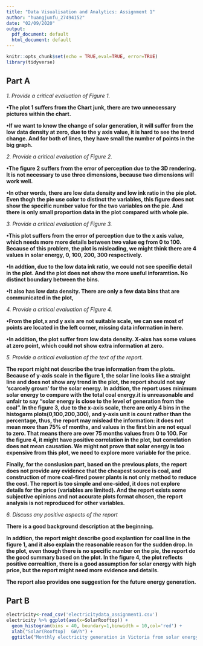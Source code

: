 ---
title: "Data Visualisation and Analytics: Assignment 1"
author: "huangjunfu_27494152"
date: "02/09/2020"
output:
  pdf_document: default
  html_document: default
---

```{r setup, include=FALSE}
knitr::opts_chunk$set(echo = TRUE,eval=TRUE, error=TRUE)
library(tidyverse)
```


## Part A

*1. Provide a critical evaluation of Figure 1.*

**•The plot 1 suffers from the Chart junk, there are two unnecessary pictures within the chart.**

**•If we want to know the change of solar generation, it will suffer from the low data density at zero, due to the y axis value, it is hard to see the trend change. And for both of lines, they have small the number of points in the big graph.**


*2. Provide a critical evaluation of Figure 2.*

**•The figure 2 suffers from the error of perception due to the 3D rendering. It is not necessary to use three dimensions, because two dimensions will work well. **

**•In other words, there are low data density and low ink ratio in the pie plot. Even thogh the pie use color to distinct the variables, this figure does not show the specific number value for the two variables on the pie. And there is only small proportion data in the plot compared with whole pie. **

*3. Provide a critical evaluation of Figure 3.*

**•This plot suffers from the error of perception due to the x axis value, which needs more more details between two value eg from 0 to 100. Because of this problem, the plot is misleading, we might think there are 4 values in solar energy, 0, 100, 200, 300 respectively.**

**•In addtion, due to the low data ink ratio, we could not see specific detail in the plot. And  the plot does not show the more useful inforamtion. No distinct boundary between the bins. **

**•It also has low data density. There are only a few data bins that are communicated in the plot, **

*4. Provide a critical evaluation of Figure 4.*

**•From the plot,x and y axis are not suitable scale, we can see most of points are located in the left corner, missing data information in here.**

**•In addition, the plot suffer from low data density. X-aixs has some values at zero point, which could not show extra information at zero. **

*5. Provide a critical evaluation of the text of the report.*

**The report might not describe the true information from the plots. Because of y-axis scale in the figure 1, the solar line looks like a straight line and does not show any trend in the plot, the report should not say 'scarcely grown' for the solar energy. In addtion, the report uses minimum solar energy to compare with the total coal energy.it is unreasonable and unfair to say "solar energy is close to the level of generation from the coal". In the figure 3, due to the x-axis scale, there are only 4 bins in the histogarm plots(0,100,200,300), and y-axis unit is count rather than the percentage, thus, the report may mislead the information: it does not mean more than 75% of months, and values in the first bin are not equal to zero. That means there are over 75 months values from 0 to 100. For the figure 4, it might have positive correlation in the plot, but correlation does not mean causation. We might not prove that solar energy is too expensive from this plot, we need to explore more variable for the price.**

**Finally, for the conslusion part, based on the previous plots, the report does not provide any evidence that the cheapest source is coal, and construction of more coal-fired power plants is not only method to reduce the cost. The report is too simple and one-sided, it does not explore details for the price (variables are limited). And the report exists some subjective opinions and not accurate plots format chosen, the report analysis is not reproduced for other variables.**


*6. Discuss any positive aspects of the report*

**There is a good background description at the beginning. **

**In addtion, the report might describe good explantion for coal line in the figure 1, and it also explain the reasonable reason for the sudden drop. In the plot, even though there is no specific number on the pie, the report do the good summary based on the plot. In the figure 4, the plot reflects positive correaltion, there is a good assumption for solar energy with high price, but the report might need more evidence and details. **

**The report also provides one suggestion for the future energy generation.**


## Part B
```{r}
electricity<-read_csv('electricitydata_assignment1.csv')
electricity %>% ggplot(aes(x=SolarRooftop)) + 
  geom_histogram(bins = 40, boundary=1,binwidth = 10,col='red') +
  xlab("Solar(Rooftop)  GW/h") + 
  ggtitle("Monthly electricity generation in Victoria from solar energy")


```

